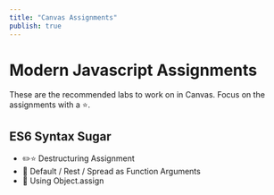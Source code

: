 ```yaml
---
title: "Canvas Assignments"
publish: true
---
```


# Modern Javascript Assignments

These are the recommended labs to work on in Canvas. Focus on the assignments with a ⭐.

## ES6 Syntax Sugar
- ✏️⭐️ Destructuring Assignment
- 📖 Default / Rest / Spread as Function Arguments
- 📖 Using Object.assign

